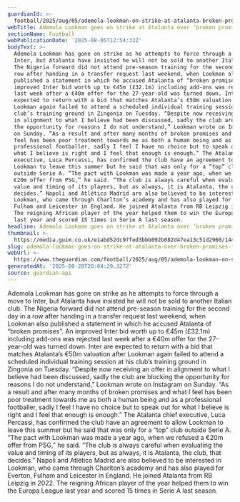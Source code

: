 ```yaml
---
guardianId: >-
  football/2025/aug/05/ademola-lookman-on-strike-at-atalanta-broken-promises-for-transfer
webTitle: Ademola Lookman goes on strike at Atalanta over ‘broken promises’ for transfer
sectionName: Football
webPublicationDate: '2025-08-05T12:54:32Z'
bodyText: >-
  Ademola Lookman has gone on strike as he attempts to force through a move to
  Inter, but Atalanta have insisted he will not be sold to another Italian club.
  The Nigeria forward did not attend pre-season training for the second day in a
  row after handing in a transfer request last weekend, when Lookman also
  published a statement in which he accused Atalanta of “broken promises”. An
  improved Inter bid worth up to €45m (£32.1m) including add-ons was rejected
  last week after a €40m offer for the 27-year-old was turned down. Inter are
  expected to return with a bid that matches Atalanta’s €50m valuation after
  Lookman again failed to attend a scheduled individual training session at his
  club’s training ground in Zingonia on Tuesday. “Despite now receiving an offer
  in alignment to what I believe had been discussed, sadly the club are blocking
  the opportunity for reasons I do not understand,” Lookman wrote on Instagram
  on Sunday. “As a result and after many months of broken promises and what I
  feel has been poor treatment towards me as both a human being and as a
  professional footballer, sadly I feel I have no choice but to speak out for
  what I believe is right and I feel that enough is enough.” The Atalanta chief
  executive, Luca Percassi, has confirmed the club have an agreement to allow
  Lookman to leave this summer but he said that was only for a “top” club
  outside Serie A. “The pact with Lookman was made a year ago, when we refused a
  €20m offer from PSG,” he said. “The club is always careful when evaluating the
  value and timing of its players, but as always, it is Atalanta, the club, that
  decides.” Napoli and Atlético Madrid are also believed to be interested in
  Lookman, who came through Charlton’s academy and has also played for Everton,
  Fulham and Leicester in England. He joined Atalanta from RB Leipzig in 2022.
  The reigning African player of the year helped them to win the Europa League
  last year and scored 15 times in Serie A last season.
headline: Ademola Lookman goes on strike at Atalanta over ‘broken promises’ for transfer
thumbnail: >-
  https://media.guim.co.uk/e1abd52dc97fed3bbb092b082d47ea13c51d2960/144_0_3115_2492/500.jpg
slug: ademola-lookman-goes-on-strike-at-atalanta-over-broken-promises-for-transfer
webUrl: >-
  https://www.theguardian.com/football/2025/aug/05/ademola-lookman-on-strike-at-atalanta-broken-promises-for-transfer
generatedAt: '2025-08-28T20:04:29.327Z'
source: guardian-api
---
```

Ademola Lookman has gone on strike as he attempts to force through a move to Inter, but Atalanta have insisted he will not be sold to another Italian club. The Nigeria forward did not attend pre-season training for the second day in a row after handing in a transfer request last weekend, when Lookman also published a statement in which he accused Atalanta of “broken promises”. An improved Inter bid worth up to €45m (£32.1m) including add-ons was rejected last week after a €40m offer for the 27-year-old was turned down. Inter are expected to return with a bid that matches Atalanta’s €50m valuation after Lookman again failed to attend a scheduled individual training session at his club’s training ground in Zingonia on Tuesday. “Despite now receiving an offer in alignment to what I believe had been discussed, sadly the club are blocking the opportunity for reasons I do not understand,” Lookman wrote on Instagram on Sunday. “As a result and after many months of broken promises and what I feel has been poor treatment towards me as both a human being and as a professional footballer, sadly I feel I have no choice but to speak out for what I believe is right and I feel that enough is enough.” The Atalanta chief executive, Luca Percassi, has confirmed the club have an agreement to allow Lookman to leave this summer but he said that was only for a “top” club outside Serie A. “The pact with Lookman was made a year ago, when we refused a €20m offer from PSG,” he said. “The club is always careful when evaluating the value and timing of its players, but as always, it is Atalanta, the club, that decides.” Napoli and Atlético Madrid are also believed to be interested in Lookman, who came through Charlton’s academy and has also played for Everton, Fulham and Leicester in England. He joined Atalanta from RB Leipzig in 2022. The reigning African player of the year helped them to win the Europa League last year and scored 15 times in Serie A last season.
